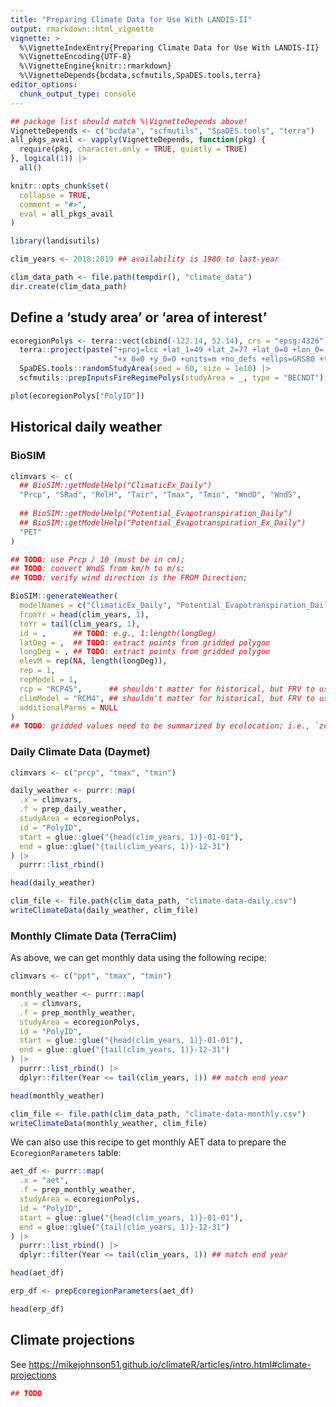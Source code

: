 ```yaml
---
title: "Preparing Climate Data for Use With LANDIS-II"
output: rmarkdown::html_vignette
vignette: >
  %\VignetteIndexEntry{Preparing Climate Data for Use With LANDIS-II}
  %\VignetteEncoding{UTF-8}
  %\VignetteEngine{knitr::rmarkdown}
  %\VignetteDepends{bcdata,scfmutils,SpaDES.tools,terra}
editor_options: 
  chunk_output_type: console
---
```


```r
## package list should match %\VignetteDepends above!
VignetteDepends <- c("bcdata", "scfmutils", "SpaDES.tools", "terra")
all_pkgs_avail <- vapply(VignetteDepends, function(pkg) {
  require(pkg, character.only = TRUE, quietly = TRUE)
}, logical(1)) |>
  all()

knitr::opts_chunk$set(
  collapse = TRUE,
  comment = "#>",
  eval = all_pkgs_avail
)
```

```r
library(landisutils)

clim_years <- 2018:2019 ## availability is 1980 to last-year

clim_data_path <- file.path(tempdir(), "climate_data")
dir.create(clim_data_path)
```

## Define a 'study area' or 'area of interest'

```r
ecoregionPolys <- terra::vect(cbind(-122.14, 52.14), crs = "epsg:4326") |>
  terra::project(paste("+proj=lcc +lat_1=49 +lat_2=77 +lat_0=0 +lon_0=-95",
                       "+x_0=0 +y_0=0 +units=m +no_defs +ellps=GRS80 +towgs84=0,0,0")) |>
  SpaDES.tools::randomStudyArea(seed = 60, size = 1e10) |>
  scfmutils::prepInputsFireRegimePolys(studyArea = _, type = "BECNDT")

plot(ecoregionPolys["PolyID"])
```

## Historical daily weather

### BioSIM

```r
climvars <- c(
  ## BioSIM::getModelHelp("ClimaticEx_Daily")
  "Prcp", "SRad", "RelH", "Tair", "Tmax", "Tmin", "WndD", "WndS",
  
  ## BioSIM::getModelHelp("Potential_Evapotranspiration_Daily")
  ## BioSIM::getModelHelp("Potential_Evapotranspiration_Ex_Daily")
  "PET"
)

## TODO: use Prcp / 10 (must be in cm);
## TODO: convert WndS from km/h to m/s;
## TODO: verify wind direction is the FROM Direction;

BioSIM::generateWeather(
  modelNames = c("ClimaticEx_Daily", "Potential_Evapotranspiration_Daily"),
  fromYr = head(clim_years, 1),
  toYr = tail(clim_years, 1),
  id = ,      ## TODO: e.g., 1:length(longDeg)
  latDeg = ,  ## TODO: extract points from gridded polygon
  longDeg = , ## TODO: extract points from gridded polygon
  elevM = rep(NA, length(longDeg)),
  rep = 1,
  repModel = 1,
  rcp = "RCP45",      ## shouldn't matter for historical, but FRV to use SSPs not RCPs;
  climModel = "RCM4", ## shouldn't matter for historical, but FRV to use SSPs not RCPs;
  additionalParms = NULL
)
## TODO: gridded values need to be summarized by ecolocation; i.e., `zonal`
```

### Daily Climate Data (Daymet)

```r
climvars <- c("prcp", "tmax", "tmin")

daily_weather <- purrr::map(
  .x = climvars,
  .f = prep_daily_weather,
  studyArea = ecoregionPolys,
  id = "PolyID",
  start = glue::glue("{head(clim_years, 1)}-01-01"),
  end = glue::glue("{tail(clim_years, 1)}-12-31")
) |>
  purrr::list_rbind()

head(daily_weather)

clim_file <- file.path(clim_data_path, "climate-data-daily.csv")
writeClimateData(daily_weather, clim_file)
```

### Monthly Climate Data (TerraClim)

As above, we can get monthly data using the following recipe:

```r
climvars <- c("ppt", "tmax", "tmin")

monthly_weather <- purrr::map(
  .x = climvars,
  .f = prep_monthly_weather,
  studyArea = ecoregionPolys,
  id = "PolyID",
  start = glue::glue("{head(clim_years, 1)}-01-01"),
  end = glue::glue("{tail(clim_years, 1)}-12-31")
) |>
  purrr::list_rbind() |>
  dplyr::filter(Year <= tail(clim_years, 1)) ## match end year

head(monthly_weather)

clim_file <- file.path(clim_data_path, "climate-data-monthly.csv")
writeClimateData(monthly_weather, clim_file)
```

We can also use this recipe to get monthly AET data to prepare the `EcoregionParameters` table:

```r
aet_df <- purrr::map(
  .x = "aet",
  .f = prep_monthly_weather,
  studyArea = ecoregionPolys,
  id = "PolyID",
  start = glue::glue("{head(clim_years, 1)}-01-01"),
  end = glue::glue("{tail(clim_years, 1)}-12-31")
) |>
  purrr::list_rbind() |>
  dplyr::filter(Year <= tail(clim_years, 1)) ## match end year

head(aet_df)

erp_df <- prepEcoregionParameters(aet_df)

head(erp_df)
```

## Climate projections

See <https://mikejohnson51.github.io/climateR/articles/intro.html#climate-projections>

```r
## TODO
```
